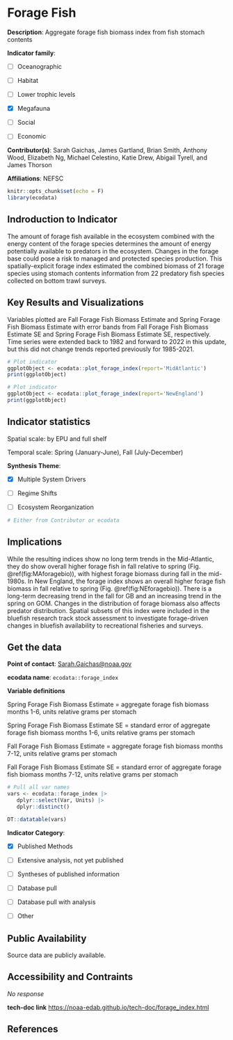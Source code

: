 # Forage Fish

**Description**: Aggregate forage fish biomass index from fish stomach contents

**Indicator family**: 

- [ ] Oceanographic
- [ ] Habitat
- [ ] Lower trophic levels
- [X] Megafauna
- [ ] Social
- [ ] Economic

**Contributor(s)**: Sarah Gaichas, James Gartland, Brian Smith, Anthony Wood, Elizabeth Ng, Michael Celestino, Katie Drew, Abigail Tyrell, and James Thorson

**Affiliations**: NEFSC

```{r echo=FALSE}
knitr::opts_chunk$set(echo = F)
library(ecodata)
```
## Indroduction to Indicator
The amount of forage fish available in the ecosystem combined with the energy content of the forage species determines the amount of energy potentially available to predators in the ecosystem. Changes in the forage base could pose a risk to managed and protected species production. This spatially-explicit forage index estimated the combined biomass of 21 forage species using stomach contents information from 22 predatory fish species collected on bottom trawl surveys.

## Key Results and Visualizations
Variables plotted are Fall Forage Fish Biomass Estimate and Spring Forage Fish Biomass Estimate with error bands from Fall Forage Fish Biomass Estimate SE and Spring Forage Fish Biomass Estimate SE, respectively. Time series were extended back to 1982 and forward to 2022 in this update, but this did not change trends reported previously for 1985-2021.

```{r plot_forage_indexMAB}
# Plot indicator
ggplotObject <- ecodata::plot_forage_index(report='MidAtlantic')
print(ggplotObject)
```

```{r plot_forage_indexNE}
# Plot indicator
ggplotObject <- ecodata::plot_forage_index(report='NewEngland')
print(ggplotObject)
```

## Indicator statistics 
Spatial scale: by EPU and full shelf

Temporal scale: Spring (January-June), Fall (July-December)

**Synthesis Theme**:

- [X] Multiple System Drivers
- [ ] Regime Shifts
- [ ] Ecosystem Reorganization

```{r autostats_forage_index}
# Either from Contributor or ecodata
```

## Implications
While the resulting indices show no long term trends in the Mid-Atlantic, they do show overall higher forage fish in fall relative to spring (Fig. \@ref(fig:MAforagebio)), with highest forage biomass during fall in the mid-1980s. In New England, the forage index shows an overall higher forage fish biomass in fall relative to spring (Fig. \@ref(fig:NEforagebio)). There is a long-term decreasing trend in the fall for GB and an increasing trend in the spring on GOM.  Changes in the distribution of forage biomass also affects predator distribution. Spatial subsets of this index were included in the bluefish research track stock assessment to investigate forage-driven changes in bluefish availability to recreational fisheries and surveys.

## Get the data

**Point of contact**: [Sarah.Gaichas@noaa.gov](Sarah.Gaichas@noaa.gov){.email}

**ecodata name**: `ecodata::forage_index`

**Variable definitions**

Spring Forage Fish Biomass Estimate = aggregate forage fish biomass months 1-6, units relative grams per stomach 
Spring Forage Fish Biomass Estimate SE = standard error of aggregate forage fish biomass months 1-6, units relative grams per stomach 
Fall Forage Fish Biomass Estimate = aggregate forage fish biomass months 7-12, units relative grams per stomach 
Fall Forage Fish Biomass Estimate SE = standard error of aggregate forage fish biomass months 7-12, units relative grams per stomach

```{r vars_forage_index}
# Pull all var names
vars <- ecodata::forage_index |>
   dplyr::select(Var, Units) |>
   dplyr::distinct()

DT::datatable(vars)
```
**Indicator Category**:

- [X] Published Methods
- [ ] Extensive analysis, not yet published
- [ ] Syntheses of published information
- [ ] Database pull
- [ ] Database pull with analysis
- [ ] Other

## Public Availability

Source data are publicly available.

## Accessibility and Contraints

_No response_

**tech-doc link**
<https://noaa-edab.github.io/tech-doc/forage_index.html>

## References

